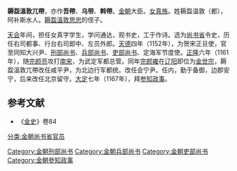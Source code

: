 '''耨盌溫敦兀帶'''{{BD|1121年||1167年|}}，亦作'''吾帶'''、'''乌带'''、'''斡帶'''。[[金朝|金朝]]大臣。[[女真族|女真族]]。姓耨盌温敦（都），阿补斯水人。[[耨盌溫敦思忠|耨盌溫敦思忠]]的侄子。

[[天会_(金朝)|天会]]年间，担任女真字学生，学问通达，观书史，工于作诗。选为[[尚书省|尚书省]]令史，历任右司都事、行台右司郎中、左员外郎。[[天德_(金朝)|天德]]四年（1152年），为贺宋正旦使，官至同知大兴尹、[[刑部尚书|刑部尚书]]、[[兵部尚书|兵部尚书]]、[[吏部尚书|吏部尚书]]、定海军节度使。[[正隆|正隆]]六年（1161年），随[[完颜亮|完颜亮]]攻打[[南宋|南宋]]，为武定军都总管。同年[[完颜雍|完颜雍]]在[[辽阳|辽阳]]即位为[[金世宗|金世宗]]，耨盌溫敦兀帶改任咸平尹，为北边行军都统。改任会宁尹。任内，勤于备御，边郡安宁，后来改任北京留守。[[大定_(金朝)|大定]]七年（1167年），拜[[参知政事|参知政事]]。
==参考文献==
*《[[金史|金史]]》卷84
[[分类:金朝尚书省官员|分类:金朝尚书省官员]]
[[Category:金朝刑部尚书|Category:金朝刑部尚书]]
[[Category:金朝兵部尚书|Category:金朝兵部尚书]]
[[Category:金朝吏部尚书|Category:金朝吏部尚书]]
[[Category:金朝參知政事|Category:金朝參知政事]]